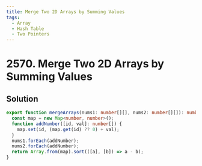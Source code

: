 ```yaml
---
title: Merge Two 2D Arrays by Summing Values
tags:
  - Array
  - Hash Table
  - Two Pointers
---
```


# 2570. Merge Two 2D Arrays by Summing Values

<Badges>
  <LevelBadge level="easy" />
  <TopicBadge name="Array" slug="array" />
  <TopicBadge name="Hash Table" slug="hash-table" />
  <TopicBadge name="Two Pointers" slug="two-pointers" />
</Badges>

## Solution

```typescript filename="solution.ts" copy
export function mergeArrays(nums1: number[][], nums2: number[][]): number[][] {
  const map = new Map<number, number>();
  function addNumber([id, val]: number[]) {
    map.set(id, (map.get(id) ?? 0) + val);
  }
  nums1.forEach(addNumber);
  nums2.forEach(addNumber);
  return Array.from(map).sort(([a], [b]) => a - b);
}
```

<ProblemLink
  codingSite="leetcode"
  href="https://leetcode.com/problems/merge-two-2d-arrays-by-summing-values"
  title="Merge Two 2D Arrays by Summing Values"
/>
